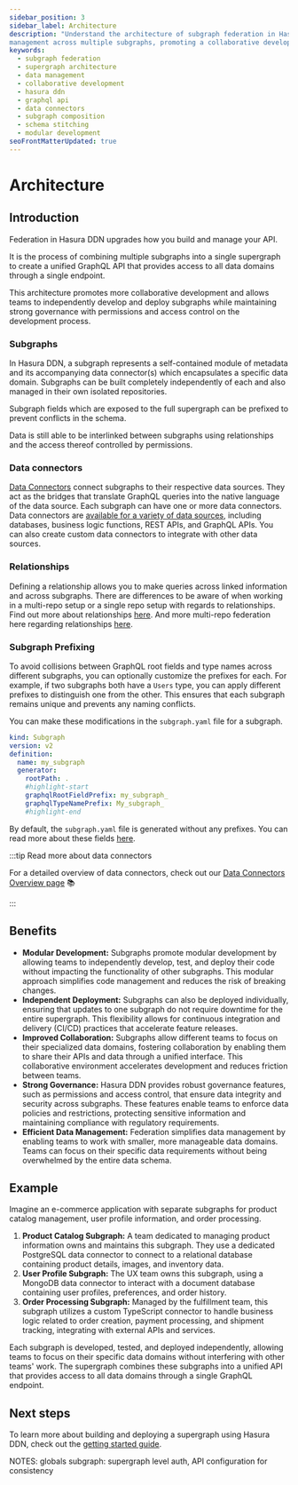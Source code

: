 ```yaml
---
sidebar_position: 3
sidebar_label: Architecture
description: "Understand the architecture of subgraph federation in Hasura DDN and how it enables efficient data
management across multiple subgraphs, promoting a collaborative development environment."
keywords:
  - subgraph federation
  - supergraph architecture
  - data management
  - collaborative development
  - hasura ddn
  - graphql api
  - data connectors
  - subgraph composition
  - schema stitching
  - modular development
seoFrontMatterUpdated: true
---
```


# Architecture


## Introduction

Federation in Hasura DDN upgrades how you build and manage your API.

It is the process of combining multiple subgraphs into a single supergraph to create a unified GraphQL API that
provides access to all data domains through a single endpoint.

This architecture promotes more collaborative development and allows teams to independently develop and
deploy subgraphs while maintaining strong governance with permissions and access control on the development process.

<Thumbnail src="/img/federation/whole-supergraph-erd.png" alt="Create a DDN project" width="1000px" />

### Subgraphs

In Hasura DDN, a subgraph represents a self-contained module of metadata and its accompanying data connector(s) which
encapsulates a specific data domain. Subgraphs can be built completely independently of each and also managed in
their own isolated repositories.

Subgraph fields which are exposed to the full supergraph can be prefixed to prevent conflicts in the schema.

Data is still able to be interlinked between subgraphs using relationships and the access thereof controlled
by permissions.

### Data connectors

[Data Connectors](/connectors/overview.mdx) connect subgraphs to their respective data sources. They act as the bridges
that translate GraphQL queries into the native language of the data source. Each subgraph can have one or more data
connectors. Data connectors are [available for a variety of data sources](https://hasura.io/connectors), including
databases, business logic functions, REST APIs, and GraphQL APIs. You can also create custom data connectors to
integrate with other data sources.

### Relationships

Defining a relationship allows you to make queries across linked information and across subgraphs. There are
differences to be aware of when working in a multi-repo setup or a single repo setup with regards to relationships.
Find out more about relationships [here](/supergraph-modeling/relationships.mdx). And more
multi-repo federation here regarding relationships [here](/federation/workflows/git-workflows.mdx).

### Subgraph Prefixing

To avoid collisions between GraphQL root fields and type names across different subgraphs, you can optionally customize
the prefixes for each. For example, if two subgraphs both have a `Users` type, you can apply different prefixes to
distinguish one from the other. This ensures that each subgraph remains unique and prevents any naming conflicts.

You can make these modifications in the `subgraph.yaml` file for a subgraph.

```yaml title="Add the highlighted lines:"
kind: Subgraph
version: v2
definition:
  name: my_subgraph
  generator:
    rootPath: .
    #highlight-start
    graphqlRootFieldPrefix: my_subgraph_
    graphqlTypeNamePrefix: My_subgraph_
    #highlight-end
```

By default, the `subgraph.yaml` file is generated without any prefixes. You can read more about these fields
[here](supergraph-modeling/build-configs.mdx#subgraph-subgraphgeneratorconfig).

:::tip Read more about data connectors

For a detailed overview of data connectors, check out our [Data Connectors Overview page](/connectors/overview.mdx) 📚

:::

## Benefits

- **Modular Development:** Subgraphs promote modular development by allowing teams to independently develop, test, and
  deploy their code without impacting the functionality of other subgraphs. This modular approach simplifies code
  management and reduces the risk of breaking changes.
- **Independent Deployment:** Subgraphs can also be deployed individually, ensuring that updates to one subgraph do not
  require downtime for the entire supergraph. This flexibility allows for continuous integration and delivery (CI/CD)
  practices that accelerate feature releases.
- **Improved Collaboration:** Subgraphs allow different teams to focus on their specialized data domains, fostering
  collaboration by enabling them to share their APIs and data through a unified interface. This collaborative
  environment accelerates development and reduces friction between teams.
- **Strong Governance:** Hasura DDN provides robust governance features, such as permissions and access control, that
  ensure data integrity and security across subgraphs. These features enable teams to enforce data policies and
  restrictions, protecting sensitive information and maintaining compliance with regulatory requirements.
- **Efficient Data Management:** Federation simplifies data management by enabling teams to work with smaller, more
  manageable data domains. Teams can focus on their specific data requirements without being overwhelmed by the
  entire data schema.

## Example

Imagine an e-commerce application with separate subgraphs for product catalog management, user profile information, and
order processing.

1. **Product Catalog Subgraph:** A team dedicated to managing product information owns and maintains this subgraph. They
   use a dedicated PostgreSQL data connector to connect to a relational database containing product details, images, and
   inventory data.
2. **User Profile Subgraph:** The UX team owns this subgraph, using a MongoDB data connector to interact with a document
   database containing user profiles, preferences, and order history.
3. **Order Processing Subgraph:** Managed by the fulfillment team, this subgraph utilizes a custom TypeScript connector
   to handle business logic related to order creation, payment processing, and shipment tracking, integrating with
   external APIs and services.

Each subgraph is developed, tested, and deployed independently, allowing teams to focus on their specific data domains
without interfering with other teams' work. The supergraph combines these subgraphs into a unified API that provides
access to all data domains through a single GraphQL endpoint.

## Next steps

To learn more about building and deploying a supergraph using Hasura DDN, check out the
[getting started guide](/getting-started/build/index.mdx).


NOTES:
globals subgraph: supergraph level auth, API configuration for consistency